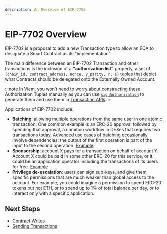 ```yaml
---
description: An Overview of EIP-7702
---
```


# EIP-7702 Overview

EIP-7702 is a proposal to add a new Transaction type to allow an EOA to designate a Smart Contract as its "implementation".

The main difference between an EIP-7702 Transaction and other transactions is the inclusion of a **"authorization list"** property, a set of `(chain_id, contract_address, nonce, y_parity, r, s)` tuples that depict what Contracts should be delegated onto the Externally Owned Account. 

:::note
In Viem, you won't need to worry about constructing these Authorization Tuples manually as you can use [`signAuthorization`](/experimental/eip7702/signAuthorization) to generate them and use them in [Transaction APIs](/experimental/eip7702/contract-writes).
:::

Applications of EIP-7702 include:

- **Batching**: allowing multiple operations from the same user in one atomic transaction. One common example is an ERC-20 approval followed by spending that approval, a common workflow in DEXes that requires two transactions today. Advanced use cases of batching occasionally involve dependencies: the output of the first operation is part of the input to the second operation. [Example](/experimental/eip7702/contract-writes#5-invoke-contract-function)
- **Sponsorship**: account X pays for a transaction on behalf of account Y. Account X could be paid in some other ERC-20 for this service, or it could be an application operator including the transactions of its users for free. [Example](/experimental/eip7702/contract-writes#6-optional-use-a-sponsor)
- **Privilege de-escalation**: users can sign sub-keys, and give them specific permissions that are much weaker than global access to the account. For example, you could imagine a permission to spend ERC-20 tokens but not ETH, or to spend up to 1% of total balance per day, or to interact only with a specific application.

## Next Steps

- [Contract Writes](/experimental/eip7702/contract-writes)
- [Sending Transactions](/experimental/eip7702/sending-transactions)